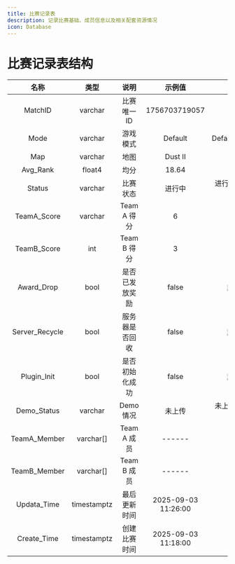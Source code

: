 ```yaml
---
title: 比赛记录表
description: 记录比赛基础、成员信息以及相关配套资源情况
icon: Database
---
```


# 比赛记录表结构


|      名称      |    类型     |      说明      |       示例值        |         备注         |
| :------------: | :---------: | :------------: | :-----------------: | :------------------: |
|    MatchID     |   varchar   |   比赛唯一ID   |    1756703719057    |        时间戳        |
|      Mode      |   varchar   |    游戏模式    |       Default       |  Default\Double\Elo  |
|      Map       |   varchar   |      地图      |       Dust II       |                      |
|    Avg_Rank    |   float4    |      均分      |        18.64        |       非负均分       |
|     Status     |   varchar   |    比赛状态    |       进行中        |  进行中、取消、结束  |
|  TeamA_Score   |   varchar   |  Team A 得分   |          6          |                      |
|  TeamB_Score   |     int     |  Team B 得分   |          3          |                      |
|   Award_Drop   |    bool     | 是否已发放奖励 |        false        |      默认:false      |
| Server_Recycle |    bool     | 服务器是否回收 |        false        |      默认:false      |
|  Plugin_Init   |    bool     | 是否初始化成功 |        false        |      默认:false      |
|  Demo_Status   |   varchar   |   Demo 情况    |       未上传        | 未上传、解析中、就绪 |
|  TeamA_Member  |  varchar[]  |  Team A 成员   |       ------        |                      |
|  TeamB_Member  |  varchar[]  |  Team B 成员   |       ------        |                      |
|  Updata_Time   | timestamptz |  最后更新时间  | 2025-09-03 11:26:00 |        UTC-8         |
|  Create_Time   | timestamptz |  创建比赛时间  | 2025-09-03 11:18:00 |        UTC-8         |
